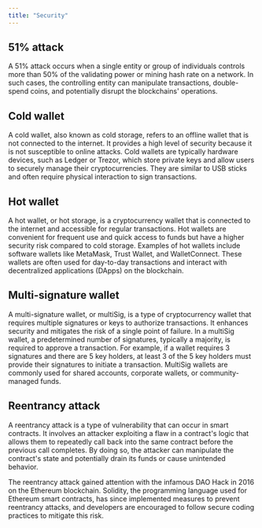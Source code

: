 ```yaml
---
title: "Security"
---
```


## 51% attack

A 51% attack occurs when a single entity or group of individuals controls more than 50% of the validating power or mining hash rate on a network. In such cases, the controlling entity can manipulate transactions, double-spend coins, and potentially disrupt the blockchains' operations.

## Cold wallet

A cold wallet, also known as cold storage, refers to an offline wallet that is not connected to the internet. It provides a high level of security because it is not susceptible to online attacks. Cold wallets are typically hardware devices, such as Ledger or Trezor, which store private keys and allow users to securely manage their cryptocurrencies. They are similar to USB sticks and often require physical interaction to sign transactions.

## Hot wallet

A hot wallet, or hot storage, is a cryptocurrency wallet that is connected to the internet and accessible for regular transactions. Hot wallets are convenient for frequent use and quick access to funds but have a higher security risk compared to cold storage. Examples of hot wallets include software wallets like MetaMask, Trust Wallet, and WalletConnect. These wallets are often used for day-to-day transactions and interact with decentralized applications (DApps) on the blockchain.

## Multi-signature wallet

A multi-signature wallet, or multiSig, is a type of cryptocurrency wallet that requires multiple signatures or keys to authorize transactions. It enhances security and mitigates the risk of a single point of failure. In a multiSig wallet, a predetermined number of signatures, typically a majority, is required to approve a transaction. For example, if a wallet requires 3 signatures and there are 5 key holders, at least 3 of the 5 key holders must provide their signatures to initiate a transaction. MultiSig wallets are commonly used for shared accounts, corporate wallets, or community-managed funds.

## Reentrancy attack

A reentrancy attack is a type of vulnerability that can occur in smart contracts. It involves an attacker exploiting a flaw in a contract's logic that allows them to repeatedly call back into the same contract before the previous call completes. By doing so, the attacker can manipulate the contract's state and potentially drain its funds or cause unintended behavior.

The reentrancy attack gained attention with the infamous DAO Hack in 2016 on the Ethereum blockchain. Solidity, the programming language used for Ethereum smart contracts, has since implemented measures to prevent reentrancy attacks, and developers are encouraged to follow secure coding practices to mitigate this risk.
